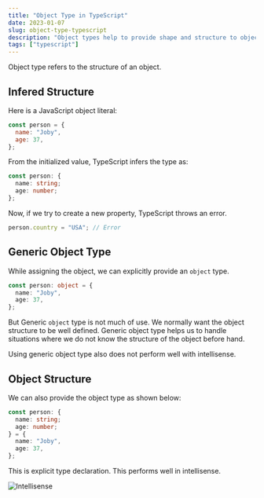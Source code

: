 ```yaml
---
title: "Object Type in TypeScript"
date: 2023-01-07
slug: object-type-typescript
description: "Object types help to provide shape and structure to objects. It removes accidental creation of new properties and reading from properties that does not exist."
tags: ["typescript"]
---
```



Object type refers to the structure of an object.

## Infered Structure

Here is a JavaScript object literal:

```javascript
const person = {
  name: "Joby",
  age: 37,
};
```

From the initialized value, TypeScript infers the type as:

```typescript
const person: {
  name: string;
  age: number;
};
```

Now, if we try to create a new property, TypeScript throws an error.

```typescript
person.country = "USA"; // Error
```

## Generic Object Type

While assigning the object, we can explicitly provide an `object` type.

```typescript
const person: object = {
  name: "Joby",
  age: 37,
};
```

But Generic `object` type is not much of use. We normally want the object structure to be well defined. Generic object type helps us to handle situations where we do not know the structure of the object before hand.

Using generic object type also does not perform well with intellisense.

## Object Structure

We can also provide the object type as shown below:

```typescript
const person: {
  name: string;
  age: number;
} = {
  name: "Joby",
  age: 37,
};
```

This is explicit type declaration. This performs well in intellisense.

<Image src={imgIntellisense} alt="Intellisense" />

